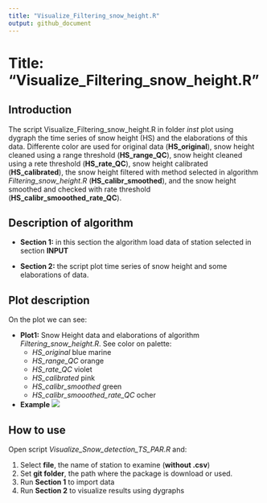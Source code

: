 ```yaml
---
title: "Visualize_Filtering_snow_height.R"
output: github_document
---
```


# Title: "Visualize_Filtering_snow_height.R"

## Introduction 

The script Visualize_Filtering_snow_height.R in folder *inst* plot using dygraph the time series of snow height (HS) and the elaborations of this data. Differente color are used for original data (**HS_original**), snow height cleaned using a range threshold (**HS_range_QC**), snow height cleaned using a rete threshold (**HS_rate_QC**), snow height calibrated (**HS_calibrated**),  the snow height filtered with method selected in algorithm *Filtering_snow_height.R* (**HS_calibr_smoothed**), and the snow height smoothed  and checked with rate threshold (**HS_calibr_smooothed_rate_QC**).


## Description of algorithm

* **Section 1:** in this section the algorithm load data of station selected in section **INPUT**

* **Section 2:** the script plot time series of snow height and some elaborations of data.

## Plot description

On the plot we can see:

* **Plot1:** Snow Height data and elaborations of algorithm *Filtering_snow_height.R*. See color on palette:
    + *HS_original* blue marine
    + *HS_range_QC* orange
    + *HS_rate_QC* violet
    + *HS_calibrated* pink
    + *HS_calibr_smoothed* green
    + *HS_calibr_smooothed_rate_QC* ocher
    
    
* **Example**
<!-- ![](https://github.com/EURAC-Ecohydro/SnowSeasonAnalysis/tree/master/figs/img_snow_filtering.PNG) -->
![](C:/Users/CBrida/Desktop/Git/Upload/SnowSeasonAnalysis/figs/img_snow_filtering.PNG)


## How to use

Open script *Visualize_Snow_detection_TS_PAR.R* and:

1.  Select **file**, the name of station to examine (**without .csv**)
2.  Set **git folder**, the path where the package is download or used.
3.  Run **Section 1** to import data
4.  Run **Section 2** to visualize results using dygraphs
